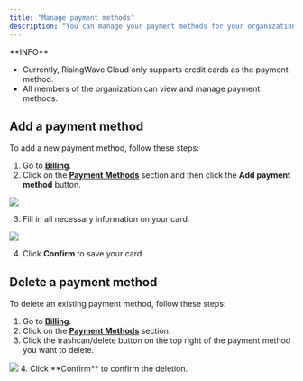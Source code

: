 ```yaml
---
title: "Manage payment methods"
description: "You can manage your payment methods for your organization in RisingWave Cloud. The saved payment methods will be used to make automatic payments of the monthly bill after each billing period. You can also use the saved payment methods to settle outstanding payments manually if the automatic payment fails."
---
```


<Note>
**INFO**

* Currently, RisingWave Cloud only supports credit cards as the payment method.
* All members of the organization can view and manage payment methods.
</Note>

## Add a payment method

To add a new payment method, follow these steps:

1. Go to [**Billing**](https://cloud.risingwave.com/billing).
2. Click on the [**Payment Methods**](https://cloud.risingwave.com/billing/payment/) section and then click the **Add payment method** button.
<Frame>
  <img src="/images/cloud/manage-payment-methods/billing-add-payment-27dfbc37bac47a562365d7c186e8c35c.png"/>
</Frame>

3. Fill in all necessary information on your card.
<Frame>
  <img src="/images/cloud/manage-payment-methods/billing-add-payment-details-ecfe7aa787c2ee10d65a4ef222b58a54.png"/>
</Frame>

4. Click **Confirm** to save your card.

## Delete a payment method

To delete an existing payment method, follow these steps:

1. Go to [**Billing**](https://cloud.risingwave.com/billing).
2. Click on the [**Payment Methods**](https://cloud.risingwave.com/billing/payment/) section.
3. Click the trashcan/delete button on the top right of the payment method you want to delete.
<Frame>
  <img src="/images/cloud/manage-payment-methods/billing-delete-payment-7fdb832c984948866c8b592f14770070.png"/>
</Frame>
4. Click **Confirm** to confirm the deletion.
